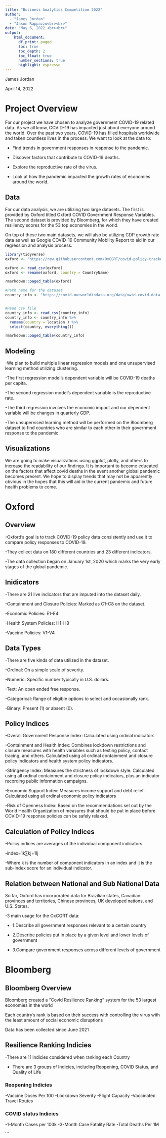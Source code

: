 ```yaml
---
title: "Business Analytics Competition 2022"
author: 
  - "James Jordan"
  - "Jason Rappazzo<br><br>"
date: "May 6, 2022 <br><br>"
output:
    html_document:
      df_print: paged
      toc: true
      toc_depth: 2
      toc_float: true
      number_sections: true
      highlight: espresso 
---
```




James Jordan

April 14, 2022


# Project Overview
For our project we have chosen to analyze government COVID-19 related data. As we all know, COVID-19 has impacted just about everyone around the world. Over the past two years, COVID-19 has filled hospitals worldwide and taken countless lives in the process. We want to look at the data to:

- Find trends in government responses in response to the pandemic.

- Discover factors that contribute to COVID-19 deaths.

- Explore the reproductive rate of the virus.

- Look at how the pandemic impacted the growth rates of economies around the world.

## Data
For our data analysis, we are utilizing two large datasets. The first is provided by Oxford titled Oxford COVID Government Response Variables. The second dataset is provided by Bloomberg, for which they have created resiliency scores for the 53 top economies in the world.

On top of these two main datasets, we will also be utilizing GDP growth rate data as well as Google COVID-19 Community Mobility Report to aid in our regression and analysis process.


```r
library(tidyverse)
oxford <- "https://raw.githubusercontent.com/OxCGRT/covid-policy-tracker/master/data/OxCGRT_latest.csv"

oxford <- read_csv(oxford)
oxford <- rename(oxford, country = CountryName)

rmarkdown::paged_table(oxford)
```

```r
#Path name for the dataset
country_info <- "https://covid.ourworldindata.org/data/owid-covid-data.csv"


#Read csv file
country_info <- read_csv(country_info)
country_info <- country_info %>% 
  rename(country = location ) %>% 
  select(country, everything())

rmarkdown::paged_table(country_info)
```



## Modeling
-We plan to build multiple linear regression models and one unsupervised learning method utilizing clustering.

-The first regression model’s dependent variable will be COVID-19 deaths per capita.

-The second regression model’s dependent variable is the reproductive rate.

-The third regression involves the economic impact and our dependent variable will be changes in quarterly GDP.

-The unsupervised learning method will be performed on the Bloomberg dataset to find countries who are similar to each other in their government response to the pandemic.


## Visualizations

We are going to make visualizations using ggplot, plotly, and others to increase the readability of our findings. It is important to become educated on the factors that affect covid deaths in the event another global pandemic becomes present. We hope to display trends that may not be apparently obvious in the hopes that this will aid in the current pandemic and future health problems to come.

# Oxford

## Overview

-Oxford’s goal is to track COVID-19 policy data consistently and use it to compare policy responses to COVID-19.

-They collect data on 180 different countries and 23 different indicators.

-The data collection began on January 1st, 2020 which marks the very early stages of the global pandemic.

## Inidicators

-There are 21 live indicators that are imputed into the dataset daily.

-Containment and Closure Policies: Marked as C1-C8 on the dataset.

-Economic Policies: E1-E4

-Health System Policies: H1-H8

-Vaccine Policies: V1-V4

## Data Types

-There are five kinds of data utilized in the dataset.

-Ordinal: On a simple scale of severity.

-Numeric: Specific number typically in U.S. dollars.

-Text: An open ended free response.

-Categorical: Range of eligible options to select and occasionally rank.

-Binary: Present (1) or absent (0).

## Policy Indices

-Overall Government Response Index: Calculated using ordinal indicators

-Containment and Health Index: Combines lockdown restrictions and closure measures with health variables such as testing policy, contact tracing, and others. Calculated using all ordinal containment and closure policy indicators and health system policy indicators.

-Stringency Index: Measures the strictness of lockdown style. Calculated using all ordinal containment and closure policy indicators, plus an indicator recording public information campaigns.

-Economic Support Index: Measures income support and debt relief. Calculated using all ordinal economic policy indicators

-Risk of Openness Index: Based on the recommendations set out by the World Health Organization of measures that should be put in place before COVID-19 response policies can be safely relaxed.


## Calculation of Policy Indices

-Policy indices are averages of the individual component indicators.

-index=1k∑kj=1Ij

-Where k is the number of component indicators in an index and Ij is the sub-index score for an individual indicator.

## Relation between National and Sub National Data

So far, Oxford has incorporated data for Brazilian states, Canadian provinces and territories, Chinese provinces, UK developed nations, and U.S. States.

-3 main usage for the OxCGRT data:

- 1.Describe all government responses relevant to a certain country

- 2.Describe policies put in place by a given level and lower levels of government

- 3.Compare government responses across different levels of government


# Bloomberg

## Bloomberg Overview

Bloomberg created a "Covid Resilience Ranking" system for the 53 largest economies in the world

Each country's rank is based on their success with controlling the virus with the least amount of social economic disruptions

Data has been collected since June 2021

## Resilience Ranking Indicies

-There are 11 indicies considered when ranking each Country

- There are 3 groups of Indicies, including Reopening, COVID Status, and Quality of Life

### Reopening Indicies
-Vaccine Doses Per 100
-Lockdown Severity
-Flight Capacity
-Vaccinated Travel Routes

### COVID status Indicies
-1-Month Cases per 100k
-3-Month Case Fatality Rate
-Total Deaths Per 1M




































```


 